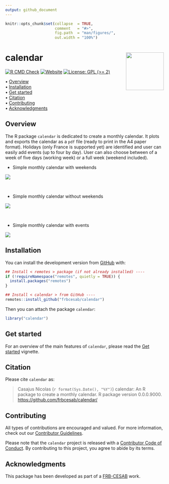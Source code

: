 ```yaml
---
output: github_document
---
```


<!-- README.md is generated from README.Rmd. Please edit that file -->


```r
knitr::opts_chunk$set(collapse  = TRUE,
                      comment   = "#>",
                      fig.path  = "man/figures/",
                      out.width = "100%")
```



calendar <img src="man/figures/logo.png" align="right" style="float:right; height:120px;"/>
=========================================================

<!-- badges: start -->
[![R CMD Check](https://github.com/frbcesab/calendar/actions/workflows/R-CMD-check.yaml/badge.svg)](https://github.com/frbcesab/calendar/actions/workflows/R-CMD-check.yaml)
[![Website](https://github.com/frbcesab/calendar/actions/workflows/pkgdown.yaml/badge.svg)](https://github.com/frbcesab/calendar/actions/workflows/pkgdown.yaml)
[![License: GPL (>= 2)](https://img.shields.io/badge/License-GPL%20%28%3E%3D%202%29-blue.svg)](https://choosealicense.com/licenses/gpl-2.0/)
<!-- badges: end -->



<p align="left">
  • <a href="#overview">Overview</a><br>
  • <a href="#installation">Installation</a><br>
  • <a href="#get-started">Get started</a><br>
  • <a href="#citation">Citation</a><br>
  • <a href="#contributing">Contributing</a><br>
  • <a href="#acknowledgments">Acknowledgments</a>
</p>



## Overview


The R package `calendar` is dedicated to create a monthly calendar. It plots and exports the calendar as a `pdf` file (ready to print in the A4 paper format). Holidays (only France is supported yet) are identified and user can easily add events (up to four by day). User can also choose between of a week of five days (working week) or a full week (weekend included).


- Simple monthly calendar with weekends

![](man/figures/calendar-demo-2.png)

<br/>

- Simple monthly calendar without weekends

![](man/figures/calendar-demo-1.png)

<br/>

- Simple monthly calendar with events

![](man/figures/calendar-demo-3.png)



## Installation

You can install the development version from [GitHub](https://github.com/) with:

```r
## Install < remotes > package (if not already installed) ----
if (!requireNamespace("remotes", quietly = TRUE)) {
  install.packages("remotes")
}

## Install < calendar > from GitHub ----
remotes::install_github("frbcesab/calendar")
```

Then you can attach the package `calendar`:

```r
library("calendar")
```



## Get started

For an overview of the main features of `calendar`, please read the 
[Get started](https://frbcesab.github.io/calendar/articles/calendar.html)
vignette.



## Citation

Please cite `calendar` as: 

> Casajus Nicolas (`r format(Sys.Date(), "%Y")`) calendar: An R 
package to create a monthly calendar. R package version 0.0.0.9000. 
<https://github.com/frbcesab/calendar/>



## Contributing

All types of contributions are encouraged and valued. For more information, 
check out our [Contributor Guidelines](https://github.com/frbcesab/calendar/blob/main/CONTRIBUTING.md).

Please note that the `calendar` project is released with a 
[Contributor Code of Conduct](https://contributor-covenant.org/version/2/1/CODE_OF_CONDUCT.html). 
By contributing to this project, you agree to abide by its terms.



## Acknowledgments

This package has been developed as part of a 
[FRB-CESAB](https://www.fondationbiodiversite.fr/en/about-the-foundation/le-cesab/) work.
